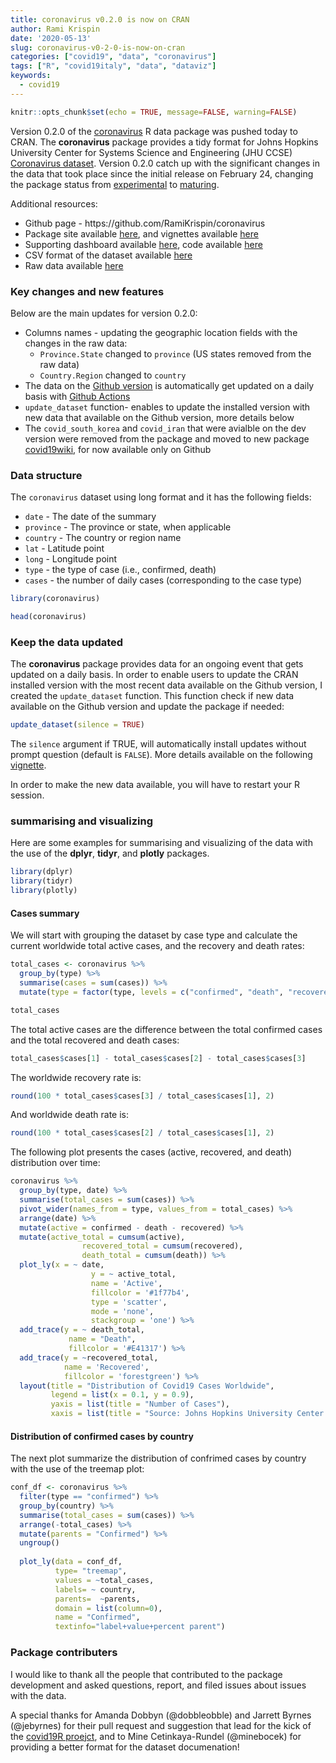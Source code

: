 ```yaml
---
title: coronavirus v0.2.0 is now on CRAN
author: Rami Krispin
date: '2020-05-13'
slug: coronavirus-v0-2-0-is-now-on-cran
categories: ["covid19", "data", "coronavirus"]
tags: ["R", "covid19italy", "data", "dataviz"]
keywords:
  - covid19
---
```


```r
knitr::opts_chunk$set(echo = TRUE, message=FALSE, warning=FALSE)
```

Version 0.2.0 of the [coronavirus](https://github.com/RamiKrispin/coronavirus) R data package was pushed today to CRAN. The **coronavirus** package provides a tidy format for Johns Hopkins University Center for Systems Science and Engineering (JHU CCSE) [Coronavirus dataset](https://github.com/CSSEGISandData/COVID-19). Version 0.2.0 catch up with the significant changes in the data that took place since the initial release on February 24, changing the package status from [experimental](https://www.tidyverse.org/lifecycle/#experimental) to [maturing](https://www.tidyverse.org/lifecycle/#maturing).

Additional resources:

* Github page - https://github.com/RamiKrispin/coronavirus
* Package site available [here](https://ramikrispin.github.io/coronavirus/index.html), and vignettes available [here](https://ramikrispin.github.io/coronavirus/articles/)
* Supporting dashboard available [here](https://ramikrispin.github.io/coronavirus_dashboard/), code available [here](https://github.com/RamiKrispin/coronavirus_dashboard)
* CSV format of the dataset available [here](https://github.com/RamiKrispin/coronavirus/tree/master/csv)
* Raw data available [here](https://github.com/CSSEGISandData/COVID-19/tree/master/csse_covid_19_data/csse_covid_19_time_series)


### Key changes and new features

Below are the main updates for version 0.2.0:

* Columns names - updating the geographic location fields with the changes in the raw data:
    - `Province.State` changed to `province` (US states removed from the raw data)
    - `Country.Region` changed to `country` 
* The data on the [Github version](https://github.com/RamiKrispin/coronavirus) is automatically get updated on a daily basis with [Github Actions](https://github.com/RamiKrispin/coronavirus/blob/master/.github/workflows/data_refresh.yml)
* `update_dataset` function- enables to update the installed version with new data that available on the Github version, more details below
* The `covid_south_korea` and `covid_iran` that were avialble on the dev version were removed from the package and moved to new package [covid19wiki](https://github.com/RamiKrispin/covid19wiki), for now available only on Github 

### Data structure

The `coronavirus` dataset using long format and it has the following fields:

  - `date` - The date of the summary
  - `province` - The province or state, when applicable
  - `country` - The country or region name
  - `lat` - Latitude point
  - `long` - Longitude point
  - `type` - the type of case (i.e., confirmed, death)
  - `cases` - the number of daily cases (corresponding to the case type)
  
```r
library(coronavirus)

head(coronavirus)
```


### Keep the data updated

The **coronavirus** package provides data for an ongoing event that gets updated on a daily basis. In order to enable users to update the CRAN installed version with the most recent data available on the Github version, I created the `update_dataset` function. This function check if new data available on the Github version and update the package if needed:

```r
update_dataset(silence = TRUE)
```

The `silence` argument if TRUE, will automatically install updates without prompt question (default is `FALSE`). More details available on the following [vignette](https://ramikrispin.github.io/coronavirus/articles/update_dataset_function.html).

In order to make the new data available, you will have to restart your R session.

### summarising and visualizing

Here are some examples for summarising and visualizing of the data with the use of the **dplyr**, **tidyr**, and **plotly** packages.

```r
library(dplyr)
library(tidyr)
library(plotly)
```


#### Cases summary

We will start with grouping the dataset by case type and calculate the current worldwide total active cases, and the recovery and death rates:

```r
total_cases <- coronavirus %>% 
  group_by(type) %>%
  summarise(cases = sum(cases)) %>%
  mutate(type = factor(type, levels = c("confirmed", "death", "recovered")))

total_cases
```

The total active cases are the difference between the total confirmed cases and the total recovered and death cases:

```r
total_cases$cases[1] - total_cases$cases[2] - total_cases$cases[3]
```

The worldwide recovery rate is:

```r
round(100 * total_cases$cases[3] / total_cases$cases[1], 2)
```

And worldwide death rate is:

```r
round(100 * total_cases$cases[2] / total_cases$cases[1], 2)
```

The following plot presents the cases (active, recovered, and death) distribution over time:

```r
coronavirus %>% 
  group_by(type, date) %>%
  summarise(total_cases = sum(cases)) %>%
  pivot_wider(names_from = type, values_from = total_cases) %>%
  arrange(date) %>%
  mutate(active = confirmed - death - recovered) %>%
  mutate(active_total = cumsum(active),
                recovered_total = cumsum(recovered),
                death_total = cumsum(death)) %>%
  plot_ly(x = ~ date,
                  y = ~ active_total,
                  name = 'Active', 
                  fillcolor = '#1f77b4',
                  type = 'scatter',
                  mode = 'none', 
                  stackgroup = 'one') %>%
  add_trace(y = ~ death_total, 
             name = "Death",
             fillcolor = '#E41317') %>%
  add_trace(y = ~recovered_total, 
            name = 'Recovered', 
            fillcolor = 'forestgreen') %>%
  layout(title = "Distribution of Covid19 Cases Worldwide",
         legend = list(x = 0.1, y = 0.9),
         yaxis = list(title = "Number of Cases"),
         xaxis = list(title = "Source: Johns Hopkins University Center for Systems Science and Engineering"))
```


#### Distribution of confirmed cases by country

The next plot summarize the distribution of confrimed cases by country with the use of the treemap plot:

```r
conf_df <- coronavirus %>% 
  filter(type == "confirmed") %>%
  group_by(country) %>%
  summarise(total_cases = sum(cases)) %>%
  arrange(-total_cases) %>%
  mutate(parents = "Confirmed") %>%
  ungroup() 
  
  plot_ly(data = conf_df,
          type= "treemap",
          values = ~total_cases,
          labels= ~ country,
          parents=  ~parents,
          domain = list(column=0),
          name = "Confirmed",
          textinfo="label+value+percent parent")
```


### Package contributers

I would like to thank all the people that contributed to the package development and asked questions, report, and filed issues about issues with the data.

A special thanks for Amanda Dobbyn (@dobbleobble) and Jarrett Byrnes (@jebyrnes) for their pull request and suggestion that lead for the kick of the [covid19R proejct](http://imachordata.com/2020/05/07/the-covid19r-project/), and to Mine Cetinkaya-Rundel (@minebocek) for providing a better format for the dataset documenation!

